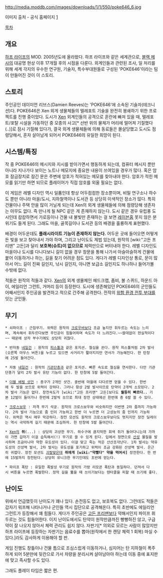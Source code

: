 http://media.moddb.com/images/downloads/1/1/550/poke646_6.jpg

이미지 출처 - 공식 홈페이지 [http://www.poke646.com/]

[[목차]]
== 개요 ==
[[하프 라이프]]의 MOD. 2005년도에 올라왔다. 하프 라이프와 같은 세계관으로, [[블랙 메사]]의 대공명 현상 이후 17개월 후의 시점을 다룬다. 외계인들과 관련된 조사, 일 처리를 위해 세계 각지의 우수한 연구원, 기술자, 특수부대원들로 구성된 'POKE646'이라는 팀이 만들어진 것이 이 스토리.

== 스토리 ==
주인공인 데이미언 리브스(Damien Reeves)는 'POKE646'에 소속된 기술자(테크니션)다. POKE646은 Xen 외게 생물체들의 텔레포트 기술을 완전히 봉쇄하기 위한 프로젝트를 진행 중이었다. 도시가 [[Xen]] 외계인들의 공격으로 혼란에 빠져 있을 때, 텔레포트/포탈 시설을 가동하던 중 모종의 사고[* 선반 위의 물체가 머리에 떨어져 기절했다(..)]로 잠시 기절해 있다가, 결국 외계 생물체들에 의해 동료들은 몰살당했고 도시도 점령당해서, 혼자 살아남게 되어서 POKE646의 유일한 희망이 된다. 

== 시스템/특징 ==
작 중 POKE646의 메시지와 지시를 받아가면서 행동하게 되는데, 컴퓨터 메시지 뿐만 아니라 지나가다 보이는 노트나 메모지에 중요한 내용이 쓰여있을 경우가 많다. 혹은 암호 잠금장치로 잠긴 문은 주변에 암호가 적혀있는 메모를 찾아내야 한다. 암호가 적힌 메모를 읽기만 하면 되므로 플레이어가 직접 암호를 외울 필요는 없다.

이 게임은 레벨 디자인 역시 일품인데 항상 어두컴컴한 장소뿐이며, 비밀 연구소나 하수도 뿐만 아니라 마을/도시, 지하철역이나 도서관 등 상당히 이색적인 장소가 많다. 특히 건물이나 주택 안을 많이 거닐게 되는데 Xen의 외계 생물체들에 의해 점령당해 생존자는 아무도 없다. 즉 만나게 될 NPC 같은 게 존재하지 않는다. 도시 같은 경우 유럽풍 도시인데 캄캄하면서 가로등이나 건물 내 불빛만 존재하는 걸 보면 [[레이븐홈]] 못지 않은 분위기도 들게 된다. 그래도 마을, 골목길이나 도서관 등의 배경을 훌륭하게 표현했다.

배경이 어두운데도 '''플래시라이트 기능이 존재하지 않는다.''' 어두운 곳에 들어오면 어떻게든 빛을 보고 찾아내서 가야 하며, 그리고 난이도도 제법 있는데, 원작의 [wiki:"고든 프리맨" 고든]과 달리 '''보호복(슈트)이 없으므로''' 체력만으로 버텨내야 한다. 레벨 디자인도 마을이나 도시를 다니다보니 길이 없을 경우 창문을 통해 나가서 아슬아슬하게 건물에 붙어 이동하거나 하는, 길을 찾기 어려운 점도 있다. 게다가 레벨 디자인상 통로, 문이 많아서 어느 길이 진짜 길인지, 낚시 길인지, 아니면 보급소 길인지도 하나하나 들어가볼 수밖에 없다. 

적들은 원작의 적들과 같다. [[Xen]]의 외계 생물체인 헤드크랩, 좀비, 불 스퀴드, 하운드 아이, 에일리언 그런트, 거머리 등이 등장한다. 도시에 생존해있던 POKE646의 군인들도 어째서인지 주인공을 발견하고 적으로 간주해 공격한다. 전작의 [[위험 환경 전투 부대]]를 잇는 군인들.

== 무기 ==
 * 쇠파이프 : 근접무기. 위력은 원작의 [[크로우바]]보다 조금 높지만 휘두르는 속도는 느리며, 계속해서 휘두르다보면 주인공이 힘들어하며 속도가 더 느려진다.~~쓸데없이 현실적이다~~ 때문에 상자 부수기에도 상당히 귀찮다.

 * 반자동 [[네일건]] : 원작의 [[피스톨]]과 같은 포지션. 철심을 쏜다. 원작 피스톨처럼 2차 발사(오른쪽 마우스 버튼)을 누르고 있으면 사거리가 짧아지지만 연사가 가능해진다. 한 탄창에 25발 들어간다.

 * 자동 [[네일건]] : 원작의 [[기관단총]]과 같은 포지션. 빠른 속도로 철심을 연사한다. 다만 기관단총가 달리 2차 발사 유탄 기능이 없다. 한 탄창에 5발 들어간다.

 * [[더블 배럴 샷건]] : 총구가 2개인 샷건. 중반에 마을에 다다르면 얻을 수 있다. 한번에 두 발을 쏘므로 위력이 강하다. 그러나 항상 2발 발사이므로 탄약이 2개씩 소모된다. 2차 발사 기능은 없다. 장전속도가 [wiki:"고든 프리맨" 고든]보다도 '''월등히 빠르다..''' 기본 12발이 들어가나 한번에 2발씩 쏘므로 최대 장전 상태에선 한번에 총 6발 쏠 수 있다.

 * [[크로스보우]] : 저격 무기 석궁. 원작의 크로스보우와 비슷하지만 이번엔 2차 줌까지 가능하다. 2차 발사 기능으로 줌 인이 가능하고 한번 더 누르면 더 고성능의 줌 인까지 가능하다. 위력은 역시 매우 막강하다. 장전 모션도 원작의 크로스보우보다도 멋지지만 장전 딜레이는 역시 극악하게 길기 때문에 조심하자. 한 탄창에 5발 들어간다.

 * [[Xen]]의 '''쥐'''(...) : 상당히 괴상한 무기. 하수구에 큼지막한 회색 쥐가 돌아다니는데 가까이 가면 갑자기 이걸 습득해서(!) 무기로 쓸 수 있게 된다. 입에서 정면으로 [[산성]] 물질을 발사하며 조금이나마 약한 유도성이 있다. 이걸 맞고 죽는 적은 산산조각난다. 1차 발사는 약유도성의 산성액 발사, 2차 발사는 유도성을 포기하고 위력이 조금 강화된 산성액 발사. 은근히 귀엽다. 장전 모션도 [[괴랄]]맞은데 '''쥐에게 [wiki:"약빨다" 약을 먹여서]''' 장전한다. 한 번에 15발까지 장전된다. 상당히 유니크한 무기인데도 초반에 얻는다.

 * 파이프 폭탄 : 유일한 폭발성 무기로 원작의 가방 리모콘 폭탄과 동일하다. 던져서 다시 버튼을 누르면 폭발한다. 정작 길을 뚫을 때 쓰이기보다는 텐타클을 피할 때 쓰기에 좋다.

== 난이도 ==
위에서 언급했듯이 난이도가 꽤나 있다. 손전등도 없고, 보호복도 없다. 그런데도 적들은 갑자기 워프해 나타나거나 군인들 역시 집단으로 공격해온다. 특히 초반에도 에일리언 그런트가 등장해서 꽤 힘들다. 게다가 주인공은 [[고든 프리맨]]보다 약해서인지 파이프 휘두르는 것도 힘들어한다. 
이지 난이도에서도 탄약이 원작만큼까진 빵빵하진 않고, 구급약이 잘 나오지 않아서 체력 관리도 쉽지 않다. 자판기[* 의외로 모르는 사람이 많았지만 하프 라이프에 등장하는 자판기는 음료수를 뽑아(원작에서 한 캔당 체력 1 회복) 마실 수 있다.]라도 감사하게 이용해야 할 판.

게임 진행도 창틀이나 건물 틈으로 조심스럽게 이동하거나, 심지어는 탄 지하철이 폭주하게 되어 5분만에 뒷칸으로 가서 차량을 분리시켜 살아남아야 하는데 이동 중에 표지판에 맞고 즉사할 수도 있다. 

그래도 플레이 타임은 짧은 편.
